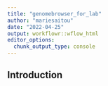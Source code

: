 ```yaml
---
title: "genomebrowser_for_lab"
author: "mariesaitou"
date: "2022-04-25"
output: workflowr::wflow_html
editor_options:
  chunk_output_type: console
---
```


## Introduction

```r

```

